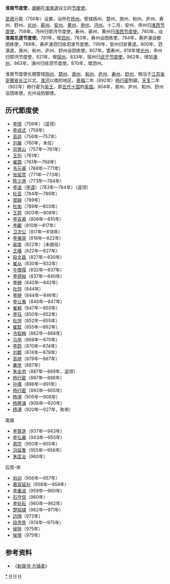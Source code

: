 '''淮南节度使'''，[[唐朝|唐朝]]在[[淮南道|淮南道]]设立的[[节度使|节度使]]。

[[至德_(唐朝)|至德]]元载（756年）设置，治所在[[扬州|扬州]]。管辖扬州、楚州、滁州、和州、庐州、寿州、舒州、[[光州|光州]]、[[蕲州|蕲州]]、[[安州_(西魏)|安州]]、[[黄州|黄州]]、[[申州|申州]]、[[沔州_(唐朝)|沔州]]。十二月，安州、申州归[[淮西节度使|淮西节度使]]。759年，沔州归鄂沔节度使，寿州、蕲州、黄州归[[淮西节度使|淮西节度使]]。760年，设'''淮南东道节度使'''。781年，增[[泗州|泗州]]，783年，寿州设团练使，784年，寿庐濠设都团练使，788年，寿庐濠泗归徐泗濠节度使。799年，安州归安黄道。800年，泗濠道，滁州、和州、庐州、舒州设团练使。807年，罢寿州，818年增[[光州|光州]]，申州归鄂沔节度使，821年，增[[宿州|宿州]]，833年，宿州归[[武宁节度使|武宁节度使]]。862年，增加[[濠州|濠州]]，863年，濠州归徐泗节度使。870年，增泗州。

淮南节度使长期管辖[[扬州|扬州]]、[[楚州|楚州]]、[[滁州|滁州]]、[[和州_(北齐)|和州]]、[[庐州|庐州]]、[[寿州_(隋朝)|寿州]]、[[舒州_(唐朝)|舒州]]。相当于[[江苏省|江苏省]][[安徽省|安徽省]][[长江|长江]]以北、[[淮河|淮河]]以南的地区。[[景福_(唐朝)|景福]]二年（892年）[[杨行密|杨行密]]割据，[[天复_(唐朝)|天复]]二年（902年）杨行密为[[吴王|吴王]]，即[[五代十国|五代十国]]的[[杨吴|吴国]]。904年，滁州、庐州、和州、舒州设团练使，光州设防御使。

==历代節度使==
* [[李琦_(盛王)|李琦]]（756年）（遥领）
* [[李成式|李成式]]（756年）
* [[高适|高适]]（756年—757年）
* [[刘展|刘展]]（760年，未任）
* [[邓景山|邓景山]]（757年—761年）
* [[王玙|王玙]]（761年）
* [[崔圆|崔圆]]（761年—768年）
* [[韦元甫|韦元甫]]（768年—771年）
* [[张延赏|张延赏]]（771年—773年）
* [[陈少游|陈少游]]（773年—784年）
* [[李谊_(舒王)|李谊]]（[[李谊_(普王)|李谟]]）（783年—784年）（遥领）
* [[杜亚|杜亚]]（784年—789年）
* [[窦觎|窦觎]]（789年）
* [[杜佑|杜佑]]（789年—803年）
* [[王锷|王锷]]（803年—808年）
* [[李吉甫|李吉甫]]（808年—810年）
* [[李鄘|李鄘]]（810年—817年）
* [[卫次公|卫次公]]（817年—818年）
* [[李夷简|李夷简]]（818年—822年）
* [[裴度|裴度]]（822年）（未就任）
* [[王播|王播]]（822年—827年）
* [[段文昌|段文昌]]（827年—830年）
* [[崔从|崔从]]（830年—832年）
* [[牛僧孺|牛僧孺]]（832年—837年）
* [[李德裕|李德裕]]（837年—840年）
* [[李绅|李绅]]（840年—842年）
* [[杜悰|杜悰]]（844年）
* [[李绅|李绅]]（844年—846年）
* [[李让夷|李让夷]]（846年—847年）
* [[崔郸|崔郸]]（847年—850年）
* [[李珏|李珏]]（850年—852年）
* [[杜悰|杜悰]]（852年—855年）
* [[崔鉉|崔鉉]]（855年—862年）
* [[令狐綯|令狐綯]]（862年—868年）
* [[马举|马举]]（868年—870年）
* [[李蔚_(唐朝)|李蔚]]（870年—874年）
* [[刘鄴|刘鄴]]（874年—879年）
* [[高骈|高骈]]（879年—887年）
* [[秦彦|秦彦]]（887年）
* [[朱全忠|朱全忠]]（887年—889年，遥领）
* [[杨行密|杨行密]]（887年—888年）
* [[孙儒|孙儒]]（888年—891年）
* [[杨行密|杨行密]]（892年—905年）
* [[杨渥|杨渥]]（905年—908年）
* [[杨隆演|杨隆演]]（908年—920年）
* [[杨溥_(吴)|杨溥]]（920年—927年，称帝）
;南唐
* [[李景遂|李景遂]]（937年—943年）
* [[李弘冀|李弘冀]]（943年—950年）
* [[周宗_(南唐)|周宗]]（950年—955年）
* [[冯延鲁|冯延鲁]]（955年—956年）
* [[朱匡业|朱匡业]]（960年）
;后周-宋
* [[向训|向训]]（956年—957年）
* [[慕容延钊|慕容延钊]]（958年—959年）
* [[李重进|李重进]]（959年—960年）
* [[石守信|石守信]]（960年）
* [[李处耘|李处耘]]（960年—962年）
* [[楚昭辅|楚昭辅]]（962年—971年）
* [[边珝|边珝]]（972年）
* [[段思恭|段思恭]]（974年—975年）
* [[侯陟|侯陟]]（975年）
* [[侯赟|侯赟]]（975年）

==参考资料==
*《[[s:新唐書/卷064|新唐书·方镇表]]》
{{唐朝藩镇节度使}}
{{五代十國藩鎮節度使}}

[[category:淮南節度使|*]]
[[category:唐朝官制|H]]
[[category:江苏历史|H]]
[[category:安徽历史|H]]